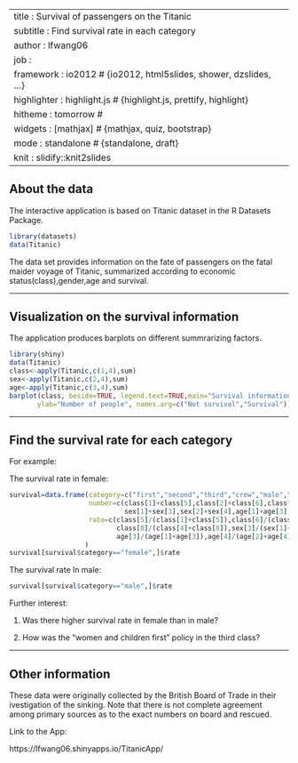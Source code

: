 ---
title       : Survival of passengers on the Titanic
subtitle    : Find survival rate in each category
author      : lfwang06
job         : 
framework   : io2012        # {io2012, html5slides, shower, dzslides, ...}
highlighter : highlight.js  # {highlight.js, prettify, highlight}
hitheme     : tomorrow      # 
widgets     : [mathjax]            # {mathjax, quiz, bootstrap}
mode        : standalone  # {standalone, draft}
knit        : slidify::knit2slides
------------

## About the data

The interactive application is based on Titanic dataset in the R Datasets Package.
```r
library(datasets)
data(Titanic)
```
The data set provides information on the fate of passengers on the fatal maider voyage of Titanic, summarized according to economic status(class),gender,age and survival.

-------------- 

## Visualization on the survival information

The application produces barplots on different summrarizing factors.

```r
library(shiny)
data(Titanic)
class<-apply(Titanic,c(1,4),sum)
sex<-apply(Titanic,c(2,4),sum)
age<-apply(Titanic,c(3,4),sum)
barplot(class, beside=TRUE, legend.text=TRUE,main="Survival information",
       ylab="Number of people", names.arg=c("Not survival","Survival"))
```

---------------

## Find the survival rate for each category

For example:

The survival rate in female:

```r
survival=data.frame(category=c("first","second","third","crew","male","female","child","adult"),
                    number=c(class[1]+class[5],class[2]+class[6],class[3]+class[7],class[4]+class[8],
                             sex[1]+sex[3],sex[2]+sex[4],age[1]+age[3],age[2]+age[4]),
                    rate=c(class[5]/(class[1]+class[5]),class[6]/(class[2]+class[6]),class[7]/(class[3]+class[7]),
                           class[8]/(class[4]+class[8]),sex[3]/(sex[1]+sex[3]),sex[4]/(sex[2]+sex[4]),
                           age[3]/(age[1]+age[3]),age[4]/(age[2]+age[4]))
                   )
survival[survival$category=="female",]$rate
```

The survival rate ln male:

```r
survival[survival$category=="male",]$rate
```

Further interest:

1. Was there higher survival rate in female than in male?

2. How was the "women and children first" policy in the third class?

--------------

## Other information

These data were originally collected by the British Board of Trade in their ivestigation of the sinking. Note that there is not complete agreement among primary sources as to the exact numbers on board and rescued. 

Link to the App:

https://lfwang06.shinyapps.io/TitanicApp/

